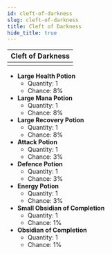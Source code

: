 ---
id: cleft-of-darkness
slug: cleft-of-darkness
title: Cleft of Darkness
hide_title: true
---


| Cleft of Darkness |
| :------------: |
| <MapIcon iconId="138"/> |

- **Large Health Potion**
	- Quantity: 1
	- Chance: 8%
- **Large Mana Potion**
	- Quantity: 1
	- Chance: 8%
- **Large Recovery Potion**
	- Quantity: 1
	- Chance: 8%
- **Attack Potion**
	- Quantity: 1
	- Chance: 3%
- **Defence Potion**
	- Quantity: 1
	- Chance: 3%
- **Energy Potion**
	- Quantity: 1
	- Chance: 3%
- **Small Obsidian of Completion**
	- Quantity: 1
	- Chance: 1%
- **Obsidian of Completion**
	- Quantity: 1
	- Chance: 1%

